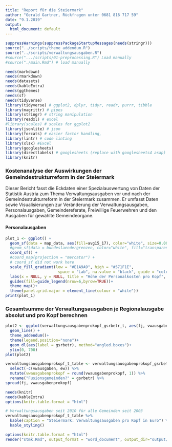 ```yaml
---
title: "Report für die Steiermark"
author: "Gerald Gartner, Rückfragen unter 0681 816 717 59"
date: "9.1.2019"
output:
  html_document: default
---
```


``` r
suppressWarnings(suppressPackageStartupMessages(needs(stringr)))
source("../scripts/theme_addendum.R")
source("../scripts/verwaltungsausgaben.R")
#source(".../scripts/01-preprocessing.R") Load manually
#source("./main.Rmd") # load manually

needs(markdown)
needs(rmarkdown)
needs(datasets)
needs(kableExtra)
needs(ggthemes)
needs(sf)
needs(tidyverse)
library(tidyverse) # ggplot2, dplyr, tidyr, readr, purrr, tibble
library(magrittr) # pipes
library(stringr) # string manipulation
library(readxl) # excel
#library(scales) # scales for ggplot2
library(jsonlite) # json
library(forcats) # easier factor handling,
library(lintr) # code linting
library(xlsx) #Excel
library(googlesheets) 
library(directlabels) # googlesheets (replace with googlesheets4 asap)
library(knitr)

```

### Kostenanalyse der Auswirkungen der Gemeindestrukturreform in der Steiermark

Dieser Bericht fasst die Eckdaten einer Spezialauswertung von Daten der Statistik Austria zum Thema Verwaltungsausgaben vor und nach der Gemeindestrukturreform in der Steiermark zusammen. Er umfasst Daten sowie Visualisierungen zur Veränderung der Verwaltungsausgaben, Personalausgaben, Gemeindereferate, Freiwillige Feuerwehren und den Ausgaben für gewählte Gemeindeorgane.  

#### Personalausgaben
```r
plot_1 <- ggplot() +
  geom_sf(data = map_data, aes(fill=avg15_17), color="white", size=0.001) +
  #geom_sf(data = bundeslaendergrenzen, color="white", fill="transparent", size=0.1) +
  coord_sf() +
  #coord_map(projection = "mercator") +
  # coord_sf did not work here
  scale_fill_gradient(low = "#E1A9A9", high = "#571F1E", 
                       space = "Lab", na.value = "black", guide = "colourbar") +
  labs(x = NULL, y = NULL, title = "Höhe der Personalkosten pro Kopf", caption = "Quelle: Statistik Austria, BEV.") +
  guides(fill=guide_legend(nrow=6,byrow=TRUE))+
  theme_map()+
  theme(panel.grid.major = element_line(colour = "white"))
print(plot_1)
```

### Gesamtsumme der Verwaltungsausgaben je Regionalausgabe absolut und pro Kopf berechnen
```r

plot2 <- ggplot(verwaltungsausgabenprokopf_gsrbetr_t, aes(fj, vwausgabenprokopf, color = gsrbetr)) +
  geom_line() +
  theme_addendum()+
  theme(legend.position="none")+
  geom_dl(aes(label = gsrbetr), method="angled.boxes")+
  ylim(0, 700)
plot(plot2)

verwaltungsausgabenprokopf_t_table <- verwaltungsausgabenprokopf_gsrbetr_t %>%
  select(-c(vwausgaben, ew)) %>%
  mutate(vwausgabenprokopf = round(vwausgabenprokopf, 1)) %>%
  rename("Fusionsgemeinden?" = gsrbetr) %>%
spread(fj, vwausgabenprokopf)

needs(knitr)
needs(kableExtra)
options(knitr.table.format = "html")

# Verwaltungsausgaben seit 2010 für alle Gemeinden seit 2003 
verwaltungsausgabenprokopf_t_table %>% 
  kable(caption = "Steiermark: Verwaltungsausgaben pro Kopf in Euro") %>%
  kable_styling()


```



```r
options(knitr.table.format = "html")
render("stmk.Rmd", output_format = "word_document", output_dir="output/generated")

```

